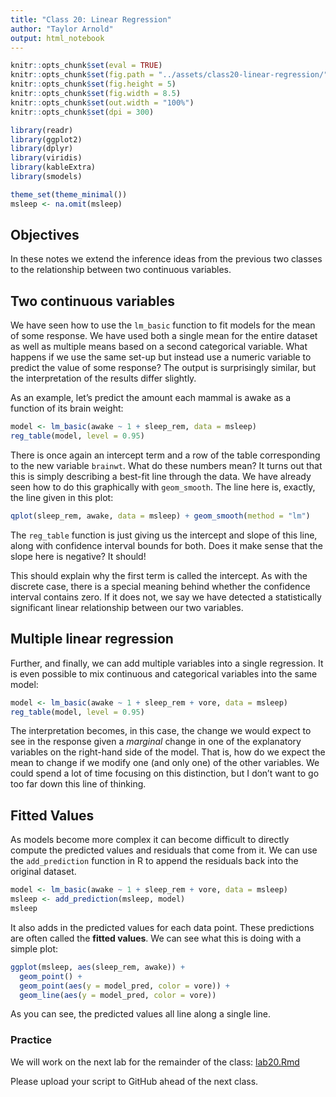 ```yaml
---
title: "Class 20: Linear Regression"
author: "Taylor Arnold"
output: html_notebook
---
```


```r
knitr::opts_chunk$set(eval = TRUE)
knitr::opts_chunk$set(fig.path = "../assets/class20-linear-regression/")
knitr::opts_chunk$set(fig.height = 5)
knitr::opts_chunk$set(fig.width = 8.5)
knitr::opts_chunk$set(out.width = "100%")
knitr::opts_chunk$set(dpi = 300)
```

```r
library(readr)
library(ggplot2)
library(dplyr)
library(viridis)
library(kableExtra)
library(smodels)

theme_set(theme_minimal())
msleep <- na.omit(msleep)
```

## Objectives

In these notes we extend the inference ideas from the previous two classes to
the relationship between two continuous variables.

## Two continuous variables

We have seen how to use the `lm_basic` function to fit models for the
mean of some response. We have used both a single mean for the entire
dataset as well as multiple means based on a second categorical variable.
What happens if we use the same set-up but instead use a numeric variable
to predict the value of some response? The output is surprisingly similar,
but the interpretation of the results differ slightly.

As an example, let's predict the amount each mammal is awake as a function
of its brain weight:

```r
model <- lm_basic(awake ~ 1 + sleep_rem, data = msleep)
reg_table(model, level = 0.95)
```

There is once again an intercept term and a row of the table corresponding
to the new variable `brainwt`. What do these numbers mean? It turns out
that this is simply describing a best-fit line through the data. We have
already seen how to do this graphically with `geom_smooth`. The line here
is, exactly, the line given in this plot:

```r
qplot(sleep_rem, awake, data = msleep) + geom_smooth(method = "lm")
```

The `reg_table` function is just giving us the intercept and slope of
this line, along with confidence interval bounds for both. Does it make
sense that the slope here is negative? It should!

This should explain why the first term is called the intercept. As with
the discrete case, there is a special meaning behind whether the confidence
interval contains zero. If it does not, we say we have detected a
statistically significant linear relationship between our two variables.

## Multiple linear regression

Further, and finally, we can add multiple variables into a single regression.
It is even possible to mix continuous and categorical variables into the
same model:

```r
model <- lm_basic(awake ~ 1 + sleep_rem + vore, data = msleep)
reg_table(model, level = 0.95)
```

The interpretation becomes, in this case, the change we would expect to
see in the response given a *marginal* change in one of the explanatory
variables on the right-hand side of the model. That is, how do we expect
the mean to change if we modify one (and only one) of the other variables.
We could spend a lot of time focusing on this distinction, but I don't want
to go too far down this line of thinking.

## Fitted Values

As models become more complex it can become difficult to directly compute
the predicted values and residuals that come from it. We can use the
`add_prediction` function in R to append the residuals back into the original
dataset.

```r
model <- lm_basic(awake ~ 1 + sleep_rem + vore, data = msleep)
msleep <- add_prediction(msleep, model)
msleep
```

It also adds in the predicted values for each data point. These predictions
are often called the **fitted values**. We can see what this is doing with
a simple plot:

```r
ggplot(msleep, aes(sleep_rem, awake)) +
  geom_point() +
  geom_point(aes(y = model_pred, color = vore)) +
  geom_line(aes(y = model_pred, color = vore))
```

As you can see, the predicted values all line along a single line.

### Practice

We will work on the next lab for the remainder of the class:
<a href="https://raw.githubusercontent.com/statsmaths/stat209/master/labs/lab20.Rmd" download="lab20.Rmd" target="_blank">lab20.Rmd</a>

Please upload your script to GitHub ahead of the next class.







